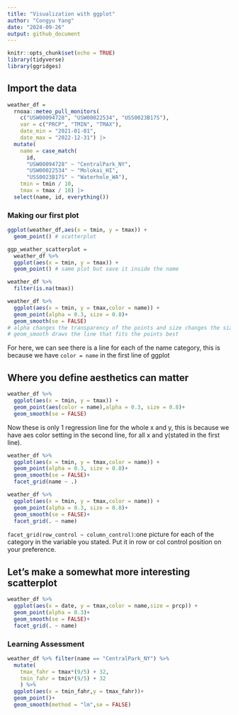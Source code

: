```yaml
---
title: "Visualization with ggplot"
author: "Congyu Yang"
date: "2024-09-26"
output: github_document
---
```


```r
knitr::opts_chunk$set(echo = TRUE)
library(tidyverse)
library(ggridges)
```

## Import the data

```r
weather_df = 
  rnoaa::meteo_pull_monitors(
    c("USW00094728", "USW00022534", "USS0023B17S"),
    var = c("PRCP", "TMIN", "TMAX"), 
    date_min = "2021-01-01",
    date_max = "2022-12-31") |>
  mutate(
    name = case_match(
      id, 
      "USW00094728" ~ "CentralPark_NY", 
      "USW00022534" ~ "Molokai_HI",
      "USS0023B17S" ~ "Waterhole_WA"),
    tmin = tmin / 10,
    tmax = tmax / 10) |>
  select(name, id, everything())
```

### Making our first plot

```r
ggplot(weather_df,aes(x = tmin, y = tmax)) +
  geom_point() # scatterplot

ggp_weather_scatterplot =
  weather_df %>% 
  ggplot(aes(x = tmin, y = tmax)) +
  geom_point() # same plot but save it inside the name
```


```r
weather_df %>% 
  filter(is.na(tmax))
```


```r
weather_df %>% 
  ggplot(aes(x = tmin, y = tmax,color = name)) +
  geom_point(alpha = 0.3, size = 0.8)+
  geom_smooth(se = FALSE)
# alpha changes the transparency of the points and size changes the size of the points
# geom_smooth draws the line that fits the points best
```
For here, we can see there is a line for each of the name category, this is because we have `color = name` in the first line of ggplot


## Where you define aesthetics can matter

```r
weather_df %>% 
  ggplot(aes(x = tmin, y = tmax)) +
  geom_point(aes(color = name),alpha = 0.3, size = 0.8)+
  geom_smooth(se = FALSE)
```
Now these is only 1 regression line for the whole x and y, this is because we have aes color setting in the second line, for all x and y(stated in the first line).

```r
weather_df %>% 
  ggplot(aes(x = tmin, y = tmax,color = name)) +
  geom_point(alpha = 0.3, size = 0.8)+
  geom_smooth(se = FALSE)+
  facet_grid(name ~ .)

weather_df %>% 
  ggplot(aes(x = tmin, y = tmax,color = name)) +
  geom_point(alpha = 0.3, size = 0.8)+
  geom_smooth(se = FALSE)+
  facet_grid(. ~ name)
```
`facet_grid(row_control ~ column_control)`:one picture for each of the category in the variable you stated. Put it in row or col control position on your preference.

## Let's make a somewhat more interesting scatterplot

```r
weather_df %>% 
  ggplot(aes(x = date, y = tmax,color = name,size = prcp)) +
  geom_point(alpha = 0.3)+
  geom_smooth(se = FALSE)+
  facet_grid(. ~ name)
```
### Learning Assessment

```r
weather_df %>% filter(name == "CentralPark_NY") %>% 
  mutate(
    tmax_fahr = tmax*(9/5) + 32,
    tmin_fahr = tmin*(9/5) + 32
    ) %>% 
  ggplot(aes(x = tmin_fahr,y = tmax_fahr))+
  geom_point()+
  geom_smooth(method = "lm",se = FALSE)
```


